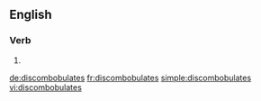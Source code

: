 ==English==

===Verb===
{{head|en|verb form}}

# {{en-third-person singular of|discombobulate}}

[[de:discombobulates]]
[[fr:discombobulates]]
[[simple:discombobulates]]
[[vi:discombobulates]]